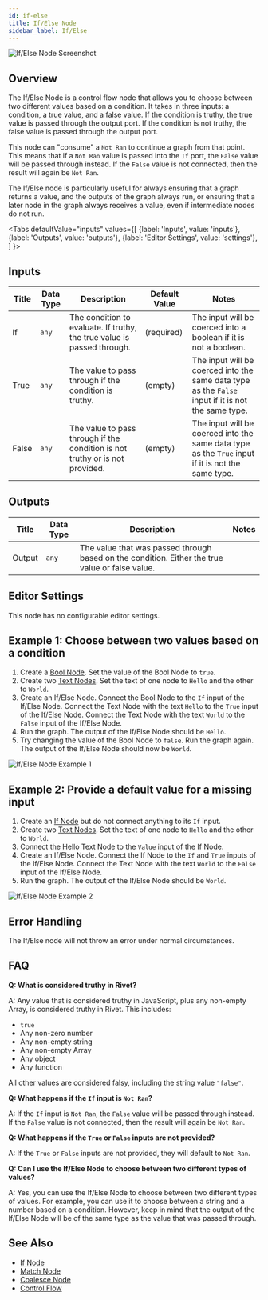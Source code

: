 ```yaml
---
id: if-else
title: If/Else Node
sidebar_label: If/Else
---
```



![If/Else Node Screenshot](./assets/if-else-node.png)

## Overview

The If/Else Node is a control flow node that allows you to choose between two different values based on a condition. It takes in three inputs: a condition, a true value, and a false value. If the condition is truthy, the true value is passed through the output port. If the condition is not truthy, the false value is passed through the output port.

This node can "consume" a `Not Ran` to continue a graph from that point. This means that if a `Not Ran` value is passed into the `If` port, the `False` value will be passed through instead. If the `False` value is not connected, then the result will again be `Not Ran`.

The If/Else node is particularly useful for always ensuring that a graph returns a value, and the outputs of the graph always run, or ensuring that a later node in the graph always receives a value, even if intermediate nodes do not run.

<Tabs
  defaultValue="inputs"
  values={[
    {label: 'Inputs', value: 'inputs'},
    {label: 'Outputs', value: 'outputs'},
    {label: 'Editor Settings', value: 'settings'},
  ]
}>

<TabItem value="inputs">

## Inputs

| Title | Data Type | Description                                                                  | Default Value | Notes                                                                                              |
| ----- | --------- | ---------------------------------------------------------------------------- | ------------- | -------------------------------------------------------------------------------------------------- |
| If    | `any`     | The condition to evaluate. If truthy, the true value is passed through.      | (required)    | The input will be coerced into a boolean if it is not a boolean.                                   |
| True  | `any`     | The value to pass through if the condition is truthy.                        | (empty)       | The input will be coerced into the same data type as the `False` input if it is not the same type. |
| False | `any`     | The value to pass through if the condition is not truthy or is not provided. | (empty)       | The input will be coerced into the same data type as the `True` input if it is not the same type.  |

</TabItem>

<TabItem value="outputs">

## Outputs

| Title  | Data Type | Description                                                                                     | Notes |
| ------ | --------- | ----------------------------------------------------------------------------------------------- | ----- |
| Output | `any`     | The value that was passed through based on the condition. Either the true value or false value. |       |

</TabItem>

<TabItem value="settings">

## Editor Settings

This node has no configurable editor settings.

</TabItem>

</Tabs>

## Example 1: Choose between two values based on a condition

1. Create a [Bool Node](./bool.mdx). Set the value of the Bool Node to `true`.
2. Create two [Text Nodes](./text.mdx). Set the text of one node to `Hello` and the other to `World`.
3. Create an If/Else Node. Connect the Bool Node to the `If` input of the If/Else Node. Connect the Text Node with the text `Hello` to the `True` input of the If/Else Node. Connect the Text Node with the text `World` to the `False` input of the If/Else Node.
4. Run the graph. The output of the If/Else Node should be `Hello`.
5. Try changing the value of the Bool Node to `false`. Run the graph again. The output of the If/Else Node should now be `World`.

![If/Else Node Example 1](./assets/if-else-node-example-01.png)

## Example 2: Provide a default value for a missing input

1. Create an [If Node](./if.mdx) but do not connect anything to its `If` input.
2. Create two [Text Nodes](./text.mdx). Set the text of one node to `Hello` and the other to `World`.
3. Connect the Hello Text Node to the `Value` input of the If Node.
4. Create an If/Else Node. Connect the If Node to the `If` and `True` inputs of the If/Else Node. Connect the Text Node with the text `World` to the `False` input of the If/Else Node.
5. Run the graph. The output of the If/Else Node should be `World`.

![If/Else Node Example 2](./assets/if-else-node-example-02.png)

## Error Handling

The If/Else node will not throw an error under normal circumstances.

## FAQ

**Q: What is considered truthy in Rivet?**

A: Any value that is considered truthy in JavaScript, plus any non-empty Array, is considered truthy in Rivet. This includes:

- `true`
- Any non-zero number
- Any non-empty string
- Any non-empty Array
- Any object
- Any function

All other values are considered falsy, including the string value `"false"`.

**Q: What happens if the `If` input is `Not Ran`?**

A: If the `If` input is `Not Ran`, the `False` value will be passed through instead. If the `False` value is not connected, then the result will again be `Not Ran`.

**Q: What happens if the `True` or `False` inputs are not provided?**

A: If the `True` or `False` inputs are not provided, they will default to `Not Ran`.

**Q: Can I use the If/Else Node to choose between two different types of values?**

A: Yes, you can use the If/Else Node to choose between two different types of values. For example, you can use it to choose between a string and a number based on a condition. However, keep in mind that the output of the If/Else Node will be of the same type as the value that was passed through.

## See Also

- [If Node](./if.mdx)
- [Match Node](./match.mdx)
- [Coalesce Node](./coalesce.mdx)
- [Control Flow](../user-guide/control-flow.md)
